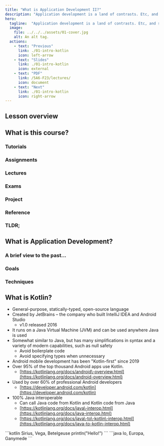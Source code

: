 ```yaml
---
title: "What is Application Development II?"
description: "Application development is a land of contrasts. Etc, and so forth, but mostly and so on."
hero:
  tagline:  "Application development is a land of contrasts. Etc, and so forth, but mostly and so on."
  image:
    file: ../../../assets/01-cover.jpg
    alt: An alt tag.
  actions:
    - text: "Previous"
      link: ./01-intro-kotlin
      icon: left-arrow
    - text: "Slides"
      link: ./01-intro-kotlin
      icon: external
    - text: "PDF" 
      link: /5A6-F23/lectures/
      icon: document
    - text: "Next"
      link: ./01-intro-kotlin
      icon: right-arrow
---
```


## Lesson overview

## What is this course?

### Tutorials

### Assignments

### Lectures


### Exams

### Project

### Reference

### TLDR;

## What is Application Development?

### A brief view to the past...

### Goals

### Techniques

### 

## What is Kotlin?

- General\-purpose, statically\-typed, open\-source language
- Created by JetBrains – the company who built IntelliJ IDEA and Android Studio
  - v1.0 released 2016
- It runs on a Java Virtual Machine (JVM) and can be used anywhere Java is used
- Somewhat similar to Java, but has many simplifications in syntax and a variety of modern capabilities, such as null safety
  - Avoid boilerplate code
  - Avoid specifying types when unnecessary
- Android mobile development has been "Kotlin\-first" since 2019
- Over 95% of the top thousand Android apps use Kotlin.
  - [https://kotlinlang.org/docs/android\-overview.html](https://kotlinlang.org/docs/android-overview.html)
- Used by over 60% of professional Android developers
  - [https://developer.android.com/kotlin](https://developer.android.com/kotlin)
- 100% Java interoperable
  - Can call Java code from Kotlin and Kotlin code from Java
  - [https://kotlinlang.org/docs/java\-interop.html](https://kotlinlang.org/docs/java-interop.html)
  - [https://kotlinlang.org/docs/java\-to\-kotlin\-interop.html](https://kotlinlang.org/docs/java-to-kotlin-interop.html)



<Tabs>
  <TabItem label="Kotlin">
    ```kotlin
      Sirius, Vega, Betelgeuse
      println("Hello!")
    ```
  </TabItem>
  <TabItem label="Java">
    ```java
      Io, Europa, Ganymede
    ```
  </TabItem>
</Tabs>
